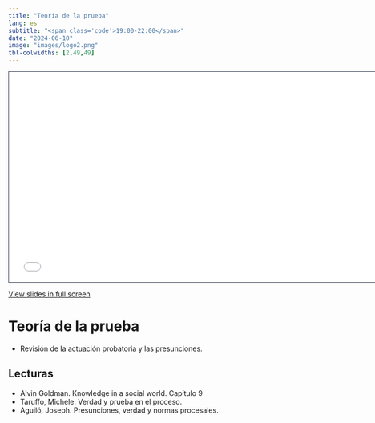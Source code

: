 ```yaml
---
title: "Teoría de la prueba"
lang: es
subtitle: "<span class='code'>19:00-22:00</span>"
date: "2024-06-10"
image: "images/logo2.png"
tbl-colwidths: [2,49,49]
---
```


```{=html}
<iframe class="slide-deck" src="../materials/2024-14-PRUEBA-01.html" height="420" width="747" style="border: 1px solid #2e3846;"></iframe>
```

[View slides in full screen](../materials/2024-14-PRUEBA-01.html)

# Teoría de la prueba

-    Revisión de la actuación probatoria y las presunciones. 

## Lecturas

-   Alvin Goldman. Knowledge in a social world. Capítulo 9
-   Taruffo, Michele. Verdad y prueba en el proceso. 
-   Aguiló, Joseph. Presunciones, verdad y normas procesales.